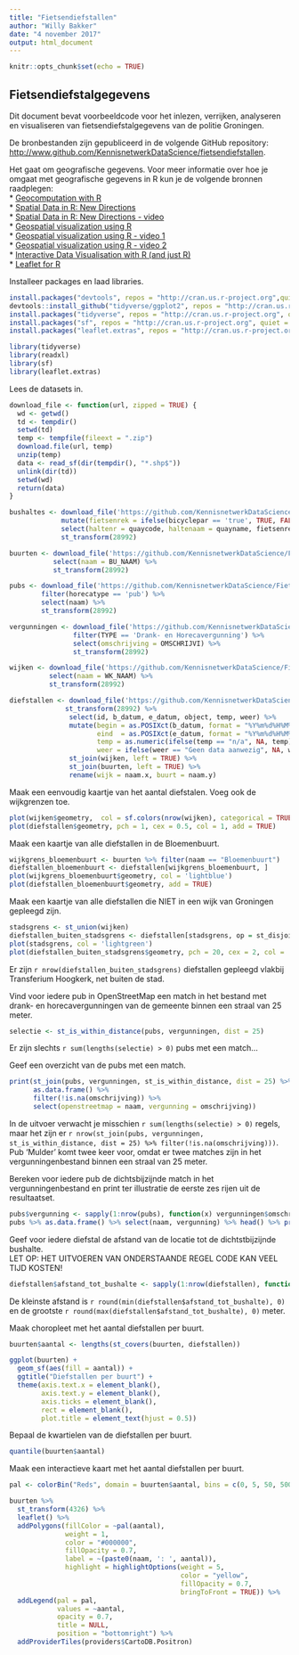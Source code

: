---
title: "Fietsendiefstallen"
author: "Willy Bakker"
date: "4 november 2017"
output: html_document
---

```{r setup, include=FALSE}
knitr::opts_chunk$set(echo = TRUE)
```

## Fietsendiefstalgegevens

Dit document bevat voorbeeldcode voor het inlezen, verrijken, analyseren en visualiseren van fietsendiefstalgegevens van de politie Groningen.

De bronbestanden zijn gepubliceerd in de volgende GitHub repository: <http://www.github.com/KennisnetwerkDataScience/fietsendiefstallen>.

Het gaat om geografische gegevens. Voor meer informatie over hoe je omgaat met geografische gegevens in R kun je de volgende bronnen raadplegen:  
* [Geocomputation with R](http://robinlovelace.net/geocompr/)  
* [Spatial Data in R: New Directions](https://edzer.github.io/UseR2017/)  
* [Spatial Data in R: New Directions - video](https://channel9.msdn.com/Events/useR-international-R-User-conferences/useR-International-R-User-2017-Conference/Spatial-data-in-R-new-directions)  
* [Geospatial visualization using R](https://bhaskarvk.github.io/user2017.geodataviz/)  
* [Geospatial visualization using R - video 1](https://channel9.msdn.com/Events/useR-international-R-User-conferences/useR-International-R-User-2017-Conference/Geospatial-visualization-using-R)  
* [Geospatial visualization using R - video 2](https://channel9.msdn.com/Events/useR-international-R-User-conferences/useR-International-R-User-2017-Conference/Geospatial-visualization-using-R-II)  
* [Interactive Data Visualisation with R (and just R) ](https://github.com/martinjhnhadley/2017-odsc-interactive-viz-with-R)  
* [Leaflet for R](https://rstudio.github.io/leaflet/choropleths.html)  

Installeer packages en laad libraries.
```{r, warning = FALSE, message = FALSE}
install.packages("devtools", repos = "http://cran.us.r-project.org",quiet = TRUE)
devtools::install_github("tidyverse/ggplot2", repos = "http://cran.us.r-project.org", quiet = TRUE)
install.packages("tidyverse", repos = "http://cran.us.r-project.org", quiet = TRUE)
install.packages("sf", repos = "http://cran.us.r-project.org", quiet = TRUE)
install.packages("leaflet.extras", repos = "http://cran.us.r-project.org", quiet = TRUE)

library(tidyverse)
library(readxl)
library(sf)
library(leaflet.extras)
```

Lees de datasets in.
```{r message = FALSE}
download_file <- function(url, zipped = TRUE) {
  wd <- getwd()
  td <- tempdir()
  setwd(td)
  temp <- tempfile(fileext = ".zip")
  download.file(url, temp)
  unzip(temp)
  data <- read_sf(dir(tempdir(), "*.shp$"))
  unlink(dir(td))
  setwd(wd)
  return(data)
}

bushaltes <- download_file('https://github.com/KennisnetwerkDataScience/Fietsendiefstallen/raw/master/data/bushaltes.zip') %>% 
             mutate(fietsenrek = ifelse(bicyclepar == 'true', TRUE, FALSE)) %>%
             select(haltenr = quaycode, haltenaam = quayname, fietsenrek) %>% 
             st_transform(28992) 

buurten <- download_file('https://github.com/KennisnetwerkDataScience/Fietsendiefstallen/raw/master/data/buurt2017.zip') %>% 
           select(naam = BU_NAAM) %>% 
           st_transform(28992) 

pubs <- download_file('https://github.com/KennisnetwerkDataScience/Fietsendiefstallen/raw/master/data/horeca.zip') %>% 
        filter(horecatype == 'pub') %>% 
        select(naam) %>% 
        st_transform(28992) 

vergunningen <- download_file('https://github.com/KennisnetwerkDataScience/Fietsendiefstallen/raw/master/data/onth_verg_drank_en_horeca.zip') %>% 
                filter(TYPE == 'Drank- en Horecavergunning') %>% 
                select(omschrijving = OMSCHRIJVI) %>% 
                st_transform(28992) 

wijken <- download_file('https://github.com/KennisnetwerkDataScience/Fietsendiefstallen/raw/master/data/wijk2017.zip') %>% 
          select(naam = WK_NAAM) %>% 
          st_transform(28992) 

diefstallen <- download_file('https://github.com/KennisnetwerkDataScience/Fietsendiefstallen/raw/master/data/diefstallen.zip') %>% 
              st_transform(28992) %>%
               select(id, b_datum, e_datum, object, temp, weer) %>%
               mutate(begin = as.POSIXct(b_datum, format = "%Y%m%d%H%M%S", tz = "Europe/Amsterdam"), 
                      eind  = as.POSIXct(e_datum, format = "%Y%m%d%H%M%S", tz = "Europe/Amsterdam"),
                      temp = as.numeric(ifelse(temp == "n/a", NA, temp)),
                      weer = ifelse(weer == "Geen data aanwezig", NA, weer)) %>% 
               st_join(wijken, left = TRUE) %>%
               st_join(buurten, left = TRUE) %>%
               rename(wijk = naam.x, buurt = naam.y)
```

Maak een eenvoudig kaartje van het aantal diefstalen. Voeg ook de wijkgrenzen toe.
```{r message = FALSE}
plot(wijken$geometry,  col = sf.colors(nrow(wijken), categorical = TRUE))
plot(diefstallen$geometry, pch = 1, cex = 0.5, col = 1, add = TRUE)
```

Maak een kaartje van alle diefstallen in de Bloemenbuurt.  
```{r message = FALSE}
wijkgrens_bloemenbuurt <- buurten %>% filter(naam == "Bloemenbuurt")
diefstallen_bloemenbuurt <- diefstallen[wijkgrens_bloemenbuurt, ]
plot(wijkgrens_bloemenbuurt$geometry, col = 'lightblue')
plot(diefstallen_bloemenbuurt$geometry, add = TRUE)
```    

Maak een kaartje van alle diefstallen die NIET in een wijk van Groningen gepleegd zijn.  
```{r message = FALSE}
stadsgrens <- st_union(wijken)
diefstallen_buiten_stadsgrens <- diefstallen[stadsgrens, op = st_disjoint]
plot(stadsgrens, col = 'lightgreen')
plot(diefstallen_buiten_stadsgrens$geometry, pch = 20, cex = 2, col = 'red', add = TRUE)
```    

Er zijn `r nrow(diefstallen_buiten_stadsgrens)` diefstallen gepleegd vlakbij Transferium Hoogkerk, net buiten de stad.  

Vind voor iedere pub in OpenStreetMap een match in het bestand met drank- en horecavergunningen van de gemeente binnen een straal van 25 meter.
```{r message = FALSE}
selectie <- st_is_within_distance(pubs, vergunningen, dist = 25)  
```

Er zijn slechts `r sum(lengths(selectie) > 0)` pubs met een match...    

Geef een overzicht van de pubs met een match.    
```{r message = FALSE}
print(st_join(pubs, vergunningen, st_is_within_distance, dist = 25) %>% 
      as.data.frame() %>%
      filter(!is.na(omschrijving)) %>% 
      select(openstreetmap = naam, vergunning = omschrijving)) 
```    
In de uitvoer verwacht je misschien `r sum(lengths(selectie) > 0)` regels, maar het zijn er `r nrow(st_join(pubs, vergunningen, st_is_within_distance, dist = 25) %>% filter(!is.na(omschrijving)))`. Pub 'Mulder' komt twee keer voor, omdat er twee matches zijn in het vergunningenbestand binnen een straal van 25 meter.

Bereken voor iedere pub de dichtsbijzijnde match in het vergunningenbestand en print ter illustratie de eerste zes rijen uit de resultaatset.
```{r message = FALSE}
pubs$vergunning <- sapply(1:nrow(pubs), function(x) vergunningen$omschrijving[which.min(st_distance(pubs[x,], vergunningen))])
pubs %>% as.data.frame() %>% select(naam, vergunning) %>% head() %>% print()
```

Geef voor iedere diefstal de afstand van de locatie tot de dichtstbijzijnde bushalte.    
LET OP: HET UITVOEREN VAN ONDERSTAANDE REGEL CODE KAN VEEL TIJD KOSTEN!    
```{r message = FALSE}
diefstallen$afstand_tot_bushalte <- sapply(1:nrow(diefstallen), function(x) min(st_distance(diefstallen[x,], bushaltes)))
```
De kleinste afstand is `r round(min(diefstallen$afstand_tot_bushalte), 0)` en de grootste `r round(max(diefstallen$afstand_tot_bushalte), 0)` meter.

Maak choropleet met het aantal diefstallen per buurt.
```{r message = FALSE}
buurten$aantal <- lengths(st_covers(buurten, diefstallen))

ggplot(buurten) +
  geom_sf(aes(fill = aantal)) +
  ggtitle("Diefstallen per buurt") + 
  theme(axis.text.x = element_blank(),
        axis.text.y = element_blank(),
        axis.ticks = element_blank(),
        rect = element_blank(),
        plot.title = element_text(hjust = 0.5))
```

Bepaal de kwartielen van de diefstallen per buurt.
```{r message = FALSE}
quantile(buurten$aantal)
```

Maak een interactieve kaart met het aantal diefstallen per buurt.     
```{r message = FALSE}
pal <- colorBin("Reds", domain = buurten$aantal, bins = c(0, 5, 50, 500, 1000, 2500))

buurten %>% 
  st_transform(4326) %>%
  leaflet() %>%
  addPolygons(fillColor = ~pal(aantal),
              weight = 1,
              color = "#000000",
              fillOpacity = 0.7,
              label = ~(paste0(naam, ': ', aantal)),
              highlight = highlightOptions(weight = 5,
                                           color = "yellow",
                                           fillOpacity = 0.7,
                                           bringToFront = TRUE)) %>%
  addLegend(pal = pal, 
            values = ~aantal, 
            opacity = 0.7, 
            title = NULL,
            position = "bottomright") %>%
  addProviderTiles(providers$CartoDB.Positron)
```